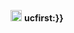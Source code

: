 [[Image:Pictogram voting delete.svg|18px|link=|alt=]] '''{{{{{|safesubst:}}}ucfirst:{{{1|未修复}}}}}'''<noinclude>
{{Documentation}}
</noinclude>